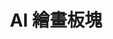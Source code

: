 ---
title: 'AI 繪畫板塊'
icon: "paintbrush-pencil"
iconType: "duotone"
description: 'Learn how to preview changes locally'
---